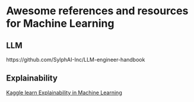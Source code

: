 # Awesome references and resources for Machine Learning


## LLM

https://github.com/SylphAI-Inc/LLM-engineer-handbook



## Explainability

[Kaggle learn Explainability in Machine Learning](https://www.kaggle.com/learn/machine-learning-explainability)
